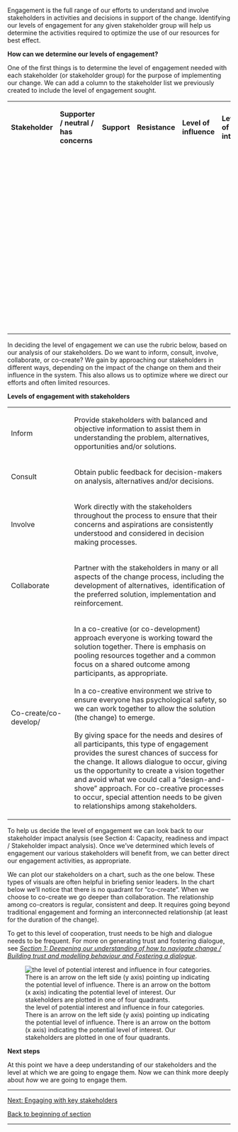 Engagement is the full range of our efforts to understand and involve stakeholders in activities and decisions in support of the change. Identifying our levels of engagement for any given stakeholder group will help us determine the activities required to optimize the use of our resources for best effect.

'''How can we determine our levels of engagement?'''

One of the first things is to determine the level of engagement needed with each stakeholder (or stakeholder group) for the purpose of implementing our change. We can add a column to the stakeholder list we previously created to include the level of engagement sought.

<table>
<tbody>
<tr>
<td>
<strong>Stakeholder</strong>
</td>
<td>
<strong>Supporter / neutral / has concerns</strong>
</td>
<td>
<strong>Support</strong>
</td>
<td>
<strong>Resistance</strong>
</td>
<td>
<strong>Level of influence</strong>
</td>
<td>
<strong>Level of interest</strong>
</td>
<td>
<strong>Level of engagement sought</strong>
</td>
</tr>
<tr>
<td>
<strong> </strong>
</td>
<td>
 
</td>
<td>
 
</td>
<td>
 
</td>
<td>
 
</td>
<td>
 
</td>
<td>
 
</td>
</tr>
<tr>
<td>
<strong> </strong>
</td>
<td>
 
</td>
<td>
 
</td>
<td>
 
</td>
<td>
 
</td>
<td>
 
</td>
<td>
 
</td>
</tr>
<tr>
<td>
<strong> </strong>
</td>
<td>
 
</td>
<td>
 
</td>
<td>
 
</td>
<td>
 
</td>
<td>
 
</td>
<td>
 
</td>
</tr>
<tr>
<td>
<strong> </strong>
</td>
<td>
 
</td>
<td>
 
</td>
<td>
 
</td>
<td>
 
</td>
<td>
 
</td>
<td>
 
</td>
</tr>
<tr>
<td>
<strong> </strong>
</td>
<td>
 
</td>
<td>
 
</td>
<td>
 
</td>
<td>
 
</td>
<td>
 
</td>
<td>
 
</td>
</tr>
<tr>
<td>
<strong> </strong>
</td>
<td>
 
</td>
<td>
 
</td>
<td>
 
</td>
<td>
 
</td>
<td>
 
</td>
<td>
 
</td>
</tr>
<tr>
<td>
<strong> </strong>
</td>
<td>
 
</td>
<td>
 
</td>
<td>
 
</td>
<td>
 
</td>
<td>
 
</td>
<td>
 
</td>
</tr>
</tbody>
</table>
In deciding the level of engagement we can use the rubric below, based on our analysis of our stakeholders. Do we want to inform, consult, involve, collaborate, or co-create? We gain by approaching our stakeholders in different ways, depending on the impact of the change on them and their influence in the system. This also allows us to optimize where we direct our efforts and often limited resources.

'''Levels of engagement with stakeholders'''

<table>
<tbody>
<tr>
<td>
Inform                 
</td>
<td>
Provide stakeholders with balanced and objective information to assist them in understanding the problem, alternatives, opportunities and/or solutions.
</td>
</tr>
<tr>
<td>
Consult
</td>
<td>
Obtain public feedback for decision-makers on analysis, alternatives and/or decisions.
</td>
</tr>
<tr>
<td>
Involve
</td>
<td>
Work directly with the stakeholders throughout the process to ensure that their concerns and aspirations are consistently understood and considered in decision making processes.
</td>
</tr>
<tr>
<td>
Collaborate
</td>
<td>
Partner with the stakeholders in many or all aspects of the change process, including the development of alternatives,  identification of the preferred solution, implementation and reinforcement.
</td>
</tr>
<tr>
<td>
Co-create/co-develop/
</td>
<td>
In a co-creative (or co-development) approach everyone is working toward the solution together. There is emphasis on pooling resources together and a common focus on a shared outcome among participants, as appropriate.<br><br>In a co-creative environment we strive to ensure everyone has psychological safety, so we can work together to allow the solution (the change) to emerge.<br><br>By giving space for the needs and desires of all participants, this type of engagement provides the surest chances of success for the change. It allows dialogue to occur, giving us the opportunity to create a vision together and avoid what we could call a “design-and-shove” approach. For co-creative processes to occur, special attention needs to be given to relationships among stakeholders.
</td>
</tr>
</tbody>
</table>
To help us decide the level of engagement we can look back to our stakeholder impact analysis (see Section 4: Capacity, readiness and impact / Stakeholder impact analysis). Once we’ve determined which levels of engagement our various stakeholders will benefit from, we can better direct our engagement activities, as appropriate.

We can plot our stakeholders on a chart, such as the one below. These types of visuals are often helpful in briefing senior leaders. In the chart below we’ll notice that there is no quadrant for “co-create”. When we choose to co-create we go deeper than collaboration. The relationship among co-creators is regular, consistent and deep. It requires going beyond traditional engagement and forming an interconnected relationship (at least for the duration of the change).

To get to this level of cooperation, trust needs to be high and dialogue needs to be frequent. For more on generating trust and fostering dialogue, see ''[https://articles.alpha.canada.ca/framework-for-leading-change/?page_id=171 Section 1: Deepening our understanding of how to navigate change / Building trust and modelling behaviour and Fostering a dialogue]''.

<div class="figure">

[[File:FLC-image-1.png|the level of potential interest and influence in four categories. There is an arrow on the left side (y axis) pointing up indicating the potential level of influence. There is an arrow on the bottom (x axis) indicating the potential level of interest. Our stakeholders are plotted in one of four quadrants.]]

</div>
'''Next steps'''

At this point we have a deep understanding of our stakeholders and the level at which we are going to engage them. Now we can think more deeply about ''how'' we are going to engage them.


-----

[https://articles.alpha.canada.ca/framework-for-leading-change/engaging-with-key-stakeholders/ Next: Engaging with key stakeholders]

[https://articles.alpha.canada.ca/framework-for-leading-change/getting-people-on-board/ Back to beginning of section]


-----
